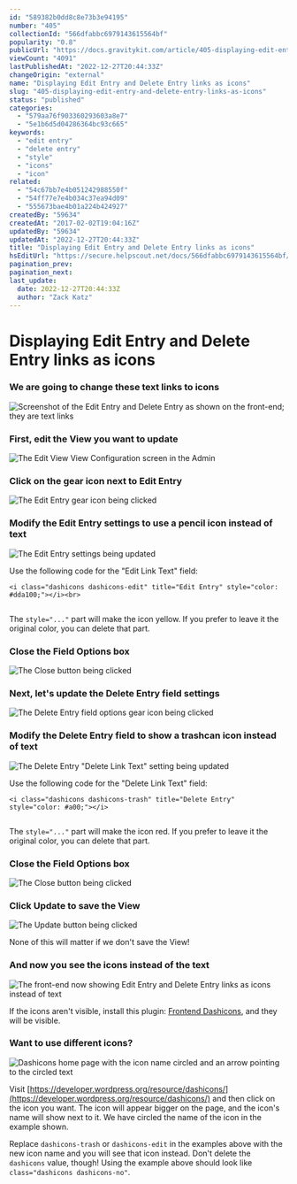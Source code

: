 ```yaml
---
id: "589382b0dd8c8e73b3e94195"
number: "405"
collectionId: "566dfabbc6979143615564bf"
popularity: "0.8"
publicUrl: "https://docs.gravitykit.com/article/405-displaying-edit-entry-and-delete-entry-links-as-icons"
viewCount: "4091"
lastPublishedAt: "2022-12-27T20:44:33Z"
changeOrigin: "external"
name: "Displaying Edit Entry and Delete Entry links as icons"
slug: "405-displaying-edit-entry-and-delete-entry-links-as-icons"
status: "published"
categories: 
  - "579aa76f903360293603a8e7"
  - "5e1b6d5d04286364bc93c665"
keywords: 
  - "edit entry"
  - "delete entry"
  - "style"
  - "icons"
  - "icon"
related: 
  - "54c67bb7e4b051242988550f"
  - "54ff77e7e4b034c37ea94d09"
  - "555673bae4b01a224b424927"
createdBy: "59634"
createdAt: "2017-02-02T19:04:16Z"
updatedBy: "59634"
updatedAt: "2022-12-27T20:44:33Z"
title: "Displaying Edit Entry and Delete Entry links as icons"
hsEditUrl: "https://secure.helpscout.net/docs/566dfabbc6979143615564bf/article/589382b0dd8c8e73b3e94195"
pagination_prev: 
pagination_next: 
last_update:
  date: 2022-12-27T20:44:33Z
  author: "Zack Katz"
---
```


# Displaying Edit Entry and Delete Entry links as icons



### We are going to change these text links to icons

![Screenshot of the Edit Entry and Delete Entry as shown on the front-end; they are text links](https://www.gravitykit.com/wp-content/uploads/2018/01/screenshot-of-the-edit-entry-and-delete-entry-as-shown-on-the-front-end-they-are-text-links.png?1486062750)

### First, edit the View you want to update

![The Edit View View Configuration screen in the Admin](https://www.gravitykit.com/wp-content/uploads/2018/01/the-edit-view-view-configuration-screen-in-the-admin.png?1486062751)

### Click on the gear icon next to Edit Entry

![The Edit Entry gear icon being clicked](https://www.gravitykit.com/wp-content/uploads/2018/01/the-edit-entry-gear-icon-being-clicked.png?1486062751)

### Modify the Edit Entry settings to use a pencil icon instead of text

![The Edit Entry settings being updated](https://www.gravitykit.com/wp-content/uploads/2018/01/the-edit-entry-settings-being-updated.png?1486062752)

Use the following code for the "Edit Link Text" field:

```
<i class="dashicons dashicons-edit" title="Edit Entry" style="color: #dda100;"></i><br>
				
```

The `style="..."` part will make the icon yellow. If you prefer to leave it the original color, you can delete that part.

### Close the Field Options box

![The Close button being clicked](https://www.gravitykit.com/wp-content/uploads/2018/01/the-close-button-being-clicked.png?1486062752)

### Next, let's update the Delete Entry field settings

![The Delete Entry field options gear icon being clicked](https://www.gravitykit.com/wp-content/uploads/2018/01/the-delete-entry-field-options-gear-icon-being-clicked.png?1486062753)

### Modify the Delete Entry field to show a trashcan icon instead of text

![The Delete Entry "Delete Link Text" setting being updated](https://www.gravitykit.com/wp-content/uploads/2018/01/the-delete-entry-delete-link-text-setting-being-updated.png?1486062754)

Use the following code for the "Delete Link Text" field:

```
<i class="dashicons dashicons-trash" title="Delete Entry" style="color: #a00;"></i>
				
```

The `style="..."` part will make the icon red. If you prefer to leave it the original color, you can delete that part.

### Close the Field Options box

![The Close button being clicked](https://www.gravitykit.com/wp-content/uploads/2018/01/the-close-button-being-clicked-1.png?1486062755)

### Click Update to save the View

![The Update button being clicked](https://www.gravitykit.com/wp-content/uploads/2018/01/the-update-button-being-clicked.png?1486062755)

None of this will matter if we don't save the View!

### And now you see the icons instead of the text

![The front-end now showing Edit Entry and Delete Entry links as icons instead of text](https://www.gravitykit.com/wp-content/uploads/2018/01/the-front-end-now-showing-edit-entry-and-delete-entry-links-as-icons-instead-of-text.png?1486062756)

If the icons aren't visible, install this plugin: [Frontend Dashicons](https://wordpress.org/plugins/frontend-dashicons/), and they will be visible.

### Want to use different icons?

![Dashicons home page with the icon name circled and an arrow pointing to the circled text](https://www.gravitykit.com/wp-content/uploads/2018/01/dashicons-home-page-with-the-icon-name-circled-and-an-arrow-pointing-to-the-circled-text.png?1486062758)

Visit [https://developer.wordpress.org/resource/dashicons/](https://developer.wordpress.org/resource/dashicons/) and then click on the icon you want. The icon will appear bigger on the page, and the icon's name will show next to it. We have circled the name of the icon in the example shown.

Replace `dashicons-trash` or `dashicons-edit` in the examples above with the new icon name and you will see that icon instead. Don't delete the `dashicons` value, though! Using the example above should look like `class="dashicons dashicons-no"`.

